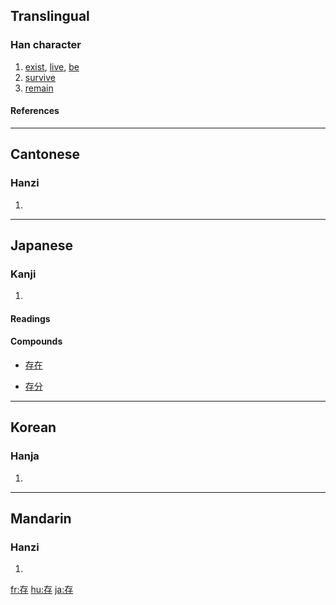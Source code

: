 ==Translingual==
===Han character===
{{Han char|rn=39|rad=子|as=03|sn=6|four=4024<sub>7</sub>|canj=大中弓木 (KLND)}}
# [[exist]], [[live]], [[be]]
# [[survive]]
# [[remain]]
====References====
{{Han ref|kx=0278.020|dkj=06943|dj=0545.080|hdz=21009.070|uh=5B58|ud=23384|bh=A673|bd=42611}}
----
==Cantonese==
===Hanzi===
{{yue-hanzi|jyut=|y=chyun4}}
# {{defn|Cantonese}}
----
==Japanese==
===Kanji===
{{ja-kanji|grade=6|rs=子03}}
# {{defn|Japanese}}
====Readings====
{{ja-readings|on=[[そん]] (son), [[ぞん]] (zon)|kun=[[たもつ]] (tamotsu), [[ある]] (aru), [[とう]] (tou)}}
====Compounds====
{{top4}}
*[[存在]]
{{mid4}}
*[[存分]]
{{mid4}}
{{mid4}}
{{bottom}}
----
==Korean==
===Hanja===
{{ko-hanja|hangeul=[[존]]|rv=jon|mr=chon}}
# {{defn|Korean}}
----
==Mandarin==
===Hanzi===
{{cmn-hanzi|pin=[[cún]] ([[cun2]])|wg=ts'un<sup>2</sup>}}
# {{defn|Mandarin}}

[[fr:存]]
[[hu:存]]
[[ja:存]]
